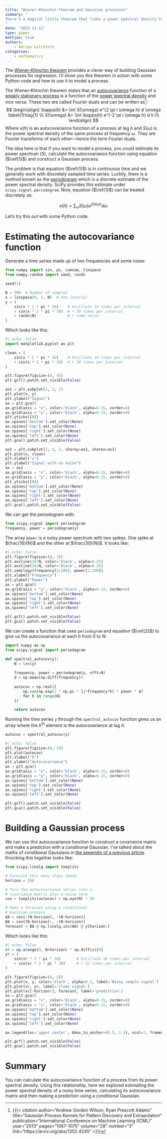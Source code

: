 ```yaml
---
title: "Wiener-Khinchin theorem and Gaussian processes"
summary: "
There's a magical little theorem that links a power spectral density to the autocovariance function. You can use this to quickly estimate Gaissian processes and model periodic time series.
"
date: "2023-11-11"
type: paper
mathjax: true
authors:
    - Adrian Letchford
categories:
    - mathematics
---
```


The [Wiener-Khinchin theorem](https://en.wikipedia.org/wiki/Wiener%E2%80%93Khinchin_theorem) provides a clever way of building Gaussian processes for regression. I'll show you this theorem in action with some Python code and how to use it to model a process.

The Wiener-Khinchin theorem states that an [autocovariance](https://en.wikipedia.org/wiki/Autocovariance) function of a [weakly stationary process](https://en.wikipedia.org/wiki/Stationary_process#Weak_or_wide-sense_stationarity) is a function of the [power spectral density](https://en.wikipedia.org/wiki/Spectral_density) and vice versa. These two are called Fourier duals and can be written as[^1]:
$$
\begin{align}
\kappa(h) &= \int S(\omega) e^{2 \pi i \omega h} d \omega \label{1}\tag{1} \\\
S(\omega) &= \int \kappa(h) e^{-2 \pi i \omega h} d h \\\
\end{align}
$$
Where $\kappa(h)$ is an autocovariance function of a process at lag $h$ and $S(\omega)$ is the power spectral density of the same process at frequency $\omega$. They are Fourier transforms of each other---hence the term Fourier duals.

The idea here is that if you want to model a process, you could estimate its power spectrum ($S$), calculate the autocovariance function using equation ($\ref{1}$) and construct a Gaussian process.

The problem is that equation ($\ref{1}$) is in continuous time and we generally work with discretely sampled time series. Luckily, there is a method known as the [periodogram](https://en.wikipedia.org/wiki/Periodogram) which is a discrete estimate of the power spectral density. SciPy provides this estimate under `scipy.signal.periodogram`. Now, equation ($\ref{1}$) can be treated discretely as:

$$
\kappa(h) = \sum_{\omega} S(\omega) e^{2 \pi i \omega h} d \omega  \label{2}\tag{2}
$$

Let's try this out with some Python code.

# Estimating the autocovariance function

Generate a time series made up of two frequencies and some noise:

```python
from numpy import sin, pi, cumsum, linspace
from numpy.random import seed, randn

seed(1)

N = 500  # Number of samples
x = linspace(0, 1, N)  # One interval
y = (
    sin(x * 2 * pi * 16)    # Oscillate 16 times per interval
    + sin(x * 2 * pi * 30)  # + 30 times per interval
    + randn(N)              # + some noise
)
```

Which looks like this:

```python
#| echo: false
import matplotlib.pyplot as plt

clean = (
    sin(x * 2 * pi * 16)    # Oscillate 16 times per interval
    + sin(x * 2 * pi * 30)  # + 30 times per interval
)

plt.figure(figsize=(8, 4))
plt.gcf().patch.set_visible(False)

ax1 = plt.subplot(2, 1, 1)
plt.plot(x, y)
plt.ylabel("Signal")
ax = plt.gca()
ax.grid(axis = "x", color='black', alpha=0.15, zorder=0)
ax.grid(axis = "y", color='black', alpha=0.15, zorder=0)
plt.yticks([0])
ax.spines['bottom'].set_color(None)
ax.spines['top'].set_color(None) 
ax.spines['right'].set_color(None)
ax.spines['left'].set_color(None)
plt.gca().patch.set_visible(False)

ax2 = plt.subplot(2, 1, 2, sharey=ax1, sharex=ax1)
plt.plot(x, clean)
plt.xlabel("x")
plt.ylabel("Signal with no noise")
ax = ax2
ax.grid(axis = "x", color='black', alpha=0.15, zorder=0)
ax.grid(axis = "y", color='black', alpha=0.15, zorder=0)
plt.yticks([0])
ax.spines['bottom'].set_color(None)
ax.spines['top'].set_color(None) 
ax.spines['right'].set_color(None)
ax.spines['left'].set_color(None)
plt.gca().patch.set_visible(False)
```

We can get the periodogram with:

```python
from scipy.signal import periodogram
frequency, power = periodogram(y)
```

The array `power` is a noisy power spectrum with two spikes. One spike at $\frac{16}{N}$ and the other at $\frac{30}{N}$. It looks like:

```python
#| echo: false
plt.figure(figsize=(8, 2))
plt.axvline(16/N, color='black', alpha=0.25)
plt.axvline(30/N, color='black', alpha=0.25)
plt.semilogy(frequency[1:100], power[1:100])
plt.xlabel("Frequency")
plt.ylabel("Power")
ax = plt.gca()
ax.grid(axis = "y", color='black', alpha=0.15, zorder=0)
ax.spines['bottom'].set_color(None)
ax.spines['top'].set_color(None) 
ax.spines['right'].set_color(None)
ax.spines['left'].set_color(None)

plt.gcf().patch.set_visible(False)
plt.gca().patch.set_visible(False)
```

We can create a function that uses `periodogram` and equation ($\ref{2}$) to give us the autocovariance at each $h$ from $0$ to $N$:

```python
import numpy as np
from scipy.signal import periodogram

def spectral_autocov(y):
    N = len(y)
    
    frequency, power = periodogram(y, nfft=N)
    d = np.mean(np.diff(frequency))
    
    autocov = np.real([
        np.sum(np.exp(2 * np.pi * 1j*frequency*h) * power * d)
        for h in range(N)
    ])

    return autocov
```

Running the time series `y` through the `spectral_autocov` function gives us an array where the $h^{\text{th}}$ element is the autocovariance at lag $h$:

```python
autocov = spectral_autocov(y)
```

```python
#| echo: false
plt.figure(figsize=(8, 2))
plt.plot(autocov)
plt.xlabel("h")
plt.ylabel("Autocovariance")
ax = plt.gca()
ax.grid(axis = "x", color='black', alpha=0.15, zorder=0)
ax.grid(axis = "y", color='black', alpha=0.15, zorder=0)
ax.spines['bottom'].set_color(None)
ax.spines['top'].set_color(None) 
ax.spines['right'].set_color(None)
ax.spines['left'].set_color(None)

plt.gcf().patch.set_visible(False)
plt.gca().patch.set_visible(False)
```


# Building a Gaussian process

We can use this autocovariance function to construct a covariance matrix and make a prediction with a conditional Gaussian. I've talked about the maths of conditional Gaussians in [the appendix of a previous article](/papers/forecasting-currency-rates-with-fractional-brownian-motion#conditional-gaussian-distribution). Knocking this together looks like:

```python
from scipy.linalg import toeplitz

# Forecast this many steps ahead
horizon = 100

# Turn the autocovariance series into a
# covariance matrix plus a noise term
cov = toeplitz(autocov) + np.eye(N) * 20

# Make a forecast using a conditional
# Gaussian process
AA = cov[:(N-horizon), :(N-horizon)]
BA = cov[(N-horizon):, :(N-horizon)]
forecast = BA @ np.linalg.inv(AA) @ y[horizon:]
```

Which looks like this:

```python
#| echo: false
xr = np.arange(0, N+horizon) * np.diff(x)[0]
yr = (
    sin(xr * 2 * pi * 16)       # Oscillate 16 times per interval
    + sin(xr * 2 * pi * 30)     # + 32 times per interval
)

plt.figure(figsize=(8, 2))
plt.plot(x, y, color='black', alpha=0.2, label='Noisy sample signal')
plt.plot(xr, yr, label='clean signal')
plt.plot(xr[-horizon:], forecast, label='prediction')
ax = plt.gca()
ax.grid(axis = "x", color='black', alpha=0.15, zorder=0)
ax.grid(axis = "y", color='black', alpha=0.15, zorder=0)
ax.spines['bottom'].set_color(None)
ax.spines['top'].set_color(None) 
ax.spines['right'].set_color(None)
ax.spines['left'].set_color(None)

ax.legend(loc='upper center', bbox_to_anchor=(0.5, 1.3), ncol=3, frameon=False)

plt.gcf().patch.set_visible(False)
plt.gca().patch.set_visible(False)
```

# Summary

You can calculate the autocovariance function of a process from its power spectral density. Using this relationship, here we explored estimating the power spectral density of a noisy time series, calculating its autocovariance matrix and then making a prediction using a conditional Gaussian. 

[^1]: {{{< citation
    author="Andrew Gordon Wilson, Ryan Prescott Adams"
    title="Gaussian Process Kernels for Pattern Discovery and Extrapolation"
    publication="International Conference on Machine Learning (ICML)"
    year="2013"
    pages="1067-1075"
    volume="28"
    number="3"
    link="https://arxiv.org/abs/1302.4245"
>}}}